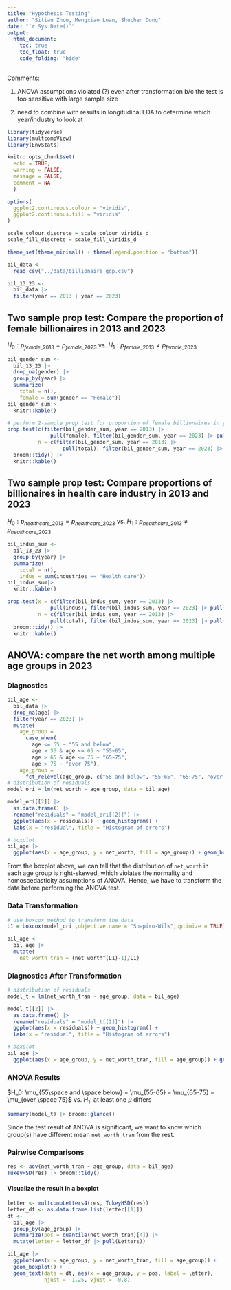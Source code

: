 ```yaml
---
title: "Hypothesis Testing"
author: "Sitian Zhou, Mengxiao Luan, Shuchen Dong"
date: "`r Sys.Date()`"
output: 
  html_document:
    toc: true
    toc_float: true
    code_folding: "hide"
---
```


Comments:

1. ANOVA assumptions violated (?) even after transformation b/c the test is too sensitive with large sample size

2. need to combine with results in longitudinal EDA to determine which year/industry to look at

```r
library(tidyverse)
library(multcompView)
library(EnvStats)

knitr::opts_chunk$set(
  echo = TRUE,
  warning = FALSE,
  message = FALSE,
  comment = NA
  )

options(
  ggplot2.continuous.colour = "viridis",
  ggplot2.continuous.fill = "viridis"
)

scale_colour_discrete = scale_colour_viridis_d
scale_fill_discrete = scale_fill_viridis_d

theme_set(theme_minimal() + theme(legend.position = "bottom"))
```


```r
bil_data <-
  read_csv("../data/billionaire_gdp.csv")

bil_13_23 <-
  bil_data |> 
  filter(year == 2013 | year == 2023)
```

## Two sample prop test: Compare the proportion of female billionaires in 2013 and 2023

$H_0: p_{female\_2013} = p_{female\_2023}$ vs. $H_1: p_{female\_2013} \neq p_{female\_2023}$


```r
bil_gender_sum <-
  bil_13_23 |>
  drop_na(gender) |> 
  group_by(year) |> 
  summarize(
    total = n(),
    female = sum(gender == "Female"))
bil_gender_sum|> 
  knitr::kable()
```


```r
# perform 2-sample prop test for proportion of female billionaires in year 2013 and 2023
prop.test(c(filter(bil_gender_sum, year == 2013) |> 
              pull(female), filter(bil_gender_sum, year == 2023) |> pull(female)), 
          n = c(filter(bil_gender_sum, year == 2013) |> 
                  pull(total), filter(bil_gender_sum, year == 2023) |> pull(total))) |> 
  broom::tidy() |> 
  knitr::kable()
```


## Two sample prop test: Compare proportions of billionaires in health care industry in 2013 and 2023

$H_0: p_{healthcare\_2013} = p_{healthcare\_2023}$ vs. $H_1: p_{healthcare\_2013} \neq p_{healthcare\_2023}$

```r
bil_indus_sum <-
  bil_13_23 |> 
  group_by(year) |> 
  summarize(
    total = n(),
    indus = sum(industries == "Health care"))
bil_indus_sum|> 
  knitr::kable()
```


```r
prop.test(x = c(filter(bil_indus_sum, year == 2013) |> 
              pull(indus), filter(bil_indus_sum, year == 2023) |> pull(indus)), 
          n = c(filter(bil_indus_sum, year == 2013) |> 
              pull(total), filter(bil_indus_sum, year == 2023) |> pull(total))) |> 
  broom::tidy() |> 
  knitr::kable()
```

## ANOVA: compare the net worth among multiple age groups in 2023

### Diagnostics

```r
bil_age <-
  bil_data |> 
  drop_na(age) |> 
  filter(year == 2023) |> 
  mutate(
    age_group = 
      case_when(
        age <= 55 ~ "55 and below",
        age > 55 & age <= 65 ~ "55~65",
        age > 65 & age <= 75 ~ "65~75",
        age > 75 ~ "over 75"),
    age_group = 
      fct_relevel(age_group, c("55 and below", "55~65", "65~75", "over 75")))
# distribution of residuals
model_ori = lm(net_worth ~ age_group, data = bil_age)

model_ori[[2]] |> 
  as.data.frame() |> 
  rename("residuals" = "model_ori[[2]]") |> 
  ggplot(aes(x = residuals)) + geom_histogram() +
  labs(x = "residual", title = "Histogram of errors")

# boxplot
bil_age |> 
  ggplot(aes(x = age_group, y = net_worth, fill = age_group)) + geom_boxplot()
```

From the boxplot above, we can tell that the distribution of `net_worth` in each age group is right-skewed, which violates the normality and homoscedasticity assumptions of ANOVA. Hence, we have to transform the data before performing the ANOVA test.

### Data Transformation


```r
# use boxcox method to transform the data
L1 = boxcox(model_ori ,objective.name = "Shapiro-Wilk",optimize = TRUE)$lambda

bil_age <-
  bil_age |> 
  mutate(
    net_worth_tran = (net_worth^(L1)-1)/L1)

```

### Diagnostics After Transformation

```r
# distribution of residuals
model_t = lm(net_worth_tran ~ age_group, data = bil_age)

model_t[[2]] |> 
  as.data.frame() |> 
  rename("residuals" = "model_t[[2]]") |> 
  ggplot(aes(x = residuals)) + geom_histogram() +
  labs(x = "residual", title = "Histogram of errors")

# boxplot
bil_age |> 
  ggplot(aes(x = age_group, y = net_worth_tran, fill = age_group)) + geom_boxplot()

```

### ANOVA Results

$H_0: \mu_{55\space and \space below} = \mu_{55-65} = \mu_{65-75} = \mu_{over \space 75}$ vs.
$H_1:$ at least one $\mu$ differs

```r
summary(model_t) |> broom::glance()
```

Since the test result of ANOVA is significant, we want to know which group(s) have different mean `net_worth_tran` from the rest.

### Pairwise Comparisons

```r
res <- aov(net_worth_tran ~ age_group, data = bil_age)
TukeyHSD(res) |> broom::tidy()

```

#### Visualize the result in a boxplot
```r
letter <- multcompLetters4(res, TukeyHSD(res))
letter_df <- as.data.frame.list(letter[[1]])
dt <- 
  bil_age |> 
  group_by(age_group) |> 
  summarize(pos = quantile(net_worth_tran)[4]) |>  
  mutate(letter = letter_df |> pull(Letters))

bil_age |> 
  ggplot(aes(x = age_group, y = net_worth_tran, fill = age_group)) + 
  geom_boxplot() +
  geom_text(data = dt, aes(x = age_group, y = pos, label = letter), 
            hjust = -1.25, vjust = -0.8)
```





